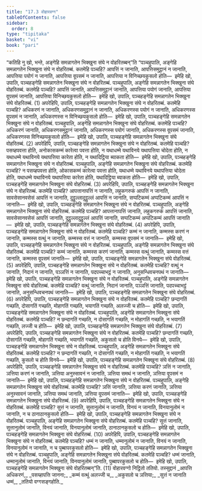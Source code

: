 ```yaml
---
title: "17.3 वोहारवग्ग"
tableOfContents: false
sidebar:
  order: 8
type: "tipitaka"
basket: "vi"
book: "pari"
---
```



<DynamicBreadcrumb />

<Division number="424" book="pari">

<Paragraph number="1977" book="pari">
“कतिहि नु खो, भन्ते, अङ्गेहि समन्नागतेन भिक्खुना संघे न वोहरितब्बन्”ति
</Paragraph>

<Paragraph number="1978" book="pari">
“पञ्चहुपालि, अङ्गेहि समन्नागतेन भिक्खुना संघे न वोहरितब्बं. कतमेहि पञ्चहि? आपत्तिं न जानाति, आपत्तिसमुट्ठानं न जानाति, आपत्तिया पयोगं न जानाति, आपत्तिया वूपसमं न जानाति, आपत्तिया न विनिच्छयकुसलो होति—  इमेहि खो, उपालि, पञ्चहङ्गेहि समन्नागतेन भिक्खुना संघे न वोहरितब्बं. पञ्चहुपालि, अङ्गेहि समन्नागतेन भिक्खुना संघे वोहरितब्बं. कतमेहि पञ्चहि? आपत्तिं जानाति, आपत्तिसमुट्ठानं जानाति, आपत्तिया पयोगं जानाति, आपत्तिया वूपसमं जानाति, आपत्तिया विनिच्छयकुसलो होति—  इमेहि खो, उपालि, पञ्चहङ्गेहि समन्नागतेन भिक्खुना संघे वोहरितब्बं. (1)
</Paragraph>

<Paragraph number="1979" book="pari">
अपरेहिपि, उपालि, पञ्चहङ्गेहि समन्नागतेन भिक्खुना संघे न वोहरितब्बं. कतमेहि पञ्चहि? अधिकरणं न जानाति, अधिकरणसमुट्ठानं न जानाति, अधिकरणस्स पयोगं न जानाति, अधिकरणस्स वूपसमं न जानाति, अधिकरणस्स न विनिच्छयकुसलो होति—  इमेहि खो, उपालि, पञ्चहङ्गेहि समन्नागतेन भिक्खुना संघे न वोहरितब्बं. पञ्चहुपालि, अङ्गेहि समन्नागतेन भिक्खुना संघे वोहरितब्बं. कतमेहि पञ्चहि? अधिकरणं जानाति, अधिकरणसमुट्ठानं जानाति, अधिकरणस्स पयोगं जानाति, अधिकरणस्स वूपसमं जानाति, अधिकरणस्स विनिच्छयकुसलो होति—  इमेहि खो, उपालि, पञ्चहङ्गेहि समन्नागतेन भिक्खुना संघे वोहरितब्बं. (2)
</Paragraph>

<Paragraph number="1980" book="pari">
अपरेहिपि, उपालि, पञ्चहङ्गेहि समन्नागतेन भिक्खुना संघे न वोहरितब्बं. कतमेहि पञ्चहि? पसय्हपवत्ता होति, अनोकासकम्मं कारेत्वा पवत्ता होति, न यथाधम्मे यथाविनये यथापत्तिया चोदेता होति, न यथाधम्मे यथाविनये यथापत्तिया कारेता होति, न यथादिट्ठिया ब्याकता होति—  इमेहि खो, उपालि, पञ्चहङ्गेहि समन्नागतेन भिक्खुना संघे न वोहरितब्बं. पञ्चहुपालि, अङ्गेहि समन्नागतेन भिक्खुना संघे वोहरितब्बं. कतमेहि पञ्चहि? न पसय्हपवत्ता होति, ओकासकम्मं कारेत्वा पवत्ता होति, यथाधम्मे यथाविनये यथापत्तिया चोदेता होति, यथाधम्मे यथाविनये यथापत्तिया कारेता होति, यथादिट्ठिया ब्याकता होति—  इमेहि खो, उपालि, पञ्चहङ्गेहि समन्नागतेन भिक्खुना संघे वोहरितब्बं. (3)
</Paragraph>

<Paragraph number="1981" book="pari">
अपरेहिपि, उपालि, पञ्चहङ्गेहि समन्नागतेन भिक्खुना संघे न वोहरितब्बं. कतमेहि पञ्चहि? आपत्तानापत्तिं न जानाति, लहुकगरुकं आपत्तिं न जानाति, सावसेसानवसेसं आपत्तिं न जानाति, दुट्ठुल्लादुट्ठुल्लं आपत्तिं न जानाति, सप्पटिकम्मं अप्पटिकम्मं आपत्तिं न जानाति—  इमेहि खो, उपालि, पञ्चहङ्गेहि समन्नागतेन भिक्खुना संघे न वोहरितब्बं. पञ्चहुपालि, अङ्गेहि समन्नागतेन भिक्खुना संघे वोहरितब्बं. कतमेहि पञ्चहि? आपत्तानापत्तिं जानाति, लहुकगरुकं आपत्तिं जानाति, सावसेसानवसेसं आपत्तिं जानाति, दुट्ठुल्लादुट्ठुल्लं आपत्तिं जानाति, सप्पटिकम्मं अप्पटिकम्मं आपत्तिं जानाति—  इमेहि खो, उपालि, पञ्चहङ्गेहि समन्नागतेन भिक्खुना संघे वोहरितब्बं. (4)
</Paragraph>

<Paragraph number="1982" book="pari">
अपरेहिपि, उपालि, पञ्चहङ्गेहि समन्नागतेन भिक्खुना संघे न वोहरितब्बं. कतमेहि पञ्चहि? कम्मं न जानाति, कम्मस्स करणं न जानाति, कम्मस्स वत्थुं न जानाति, कम्मस्स वत्तं न जानाति, कम्मस्स वूपसमं न जानाति—  इमेहि खो, उपालि, पञ्चहङ्गेहि समन्नागतेन भिक्खुना संघे न वोहरितब्बं. पञ्चहुपालि, अङ्गेहि समन्नागतेन भिक्खुना संघे वोहरितब्बं. कतमेहि पञ्चहि? कम्मं जानाति, कम्मस्स करणं जानाति, कम्मस्स वत्थुं जानाति, कम्मस्स वत्तं जानाति, कम्मस्स वूपसमं जानाति—  इमेहि खो, उपालि, पञ्चहङ्गेहि समन्नागतेन भिक्खुना संघे वोहरितब्बं. (5)
</Paragraph>

<Paragraph number="1983" book="pari">
अपरेहिपि, उपालि, पञ्चहङ्गेहि समन्नागतेन भिक्खुना संघे न वोहरितब्बं. कतमेहि पञ्चहि? वत्थुं न जानाति, निदानं न जानाति, पञ्ञत्तिं न जानाति, पदपच्चाभट्ठं न जानाति, अनुसन्धिवचनपथं न जानाति—  इमेहि खो, उपालि, पञ्चहङ्गेहि समन्नागतेन भिक्खुना संघे न वोहरितब्बं. पञ्चहुपालि, अङ्गेहि समन्नागतेन भिक्खुना संघे वोहरितब्बं. कतमेहि पञ्चहि? वत्थुं जानाति, निदानं जानाति, पञ्ञत्तिं जानाति, पदपच्चाभट्ठं जानाति, अनुसन्धिवचनपथं जानाति—  इमेहि खो, उपालि, पञ्चहङ्गेहि समन्नागतेन भिक्खुना संघे वोहरितब्बं. (6)
</Paragraph>

<Paragraph number="1984" book="pari">
अपरेहिपि, उपालि, पञ्चहङ्गेहि समन्नागतेन भिक्खुना संघे न वोहरितब्बं. कतमेहि पञ्चहि? छन्दागतिं गच्छति, दोसागतिं गच्छति, मोहागतिं गच्छति, भयागतिं गच्छति, अलज्जी च होति—  इमेहि खो, उपालि, पञ्चहङ्गेहि समन्नागतेन भिक्खुना संघे न वोहरितब्बं. पञ्चहुपालि, अङ्गेहि समन्नागतेन भिक्खुना संघे वोहरितब्बं. कतमेहि पञ्चहि? न छन्दागतिं गच्छति, न दोसागतिं गच्छति, न मोहागतिं गच्छति, न भयागतिं गच्छति, लज्जी च होति—  इमेहि खो, उपालि, पञ्चहङ्गेहि समन्नागतेन भिक्खुना संघे वोहरितब्बं. (7)
</Paragraph>

<Paragraph number="1985" book="pari">
अपरेहिपि, उपालि, पञ्चहङ्गेहि समन्नागतेन भिक्खुना संघे न वोहरितब्बं. कतमेहि पञ्चहि? छन्दागतिं गच्छति, दोसागतिं गच्छति, मोहागतिं गच्छति, भयागतिं गच्छति, अकुसलो च होति विनये—  इमेहि खो, उपालि, पञ्चहङ्गेहि समन्नागतेन भिक्खुना संघे न वोहरितब्बं. पञ्चहुपालि, अङ्गेहि समन्नागतेन भिक्खुना संघे वोहरितब्बं. कतमेहि पञ्चहि? न छन्दागतिं गच्छति, न दोसागतिं गच्छति, न मोहागतिं गच्छति, न भयागतिं गच्छति, कुसलो च होति विनये—  इमेहि खो, उपालि, पञ्चहङ्गेहि समन्नागतेन भिक्खुना संघे वोहरितब्बं. (8)
</Paragraph>

<Paragraph number="1986" book="pari">
अपरेहिपि, उपालि, पञ्चहङ्गेहि समन्नागतेन भिक्खुना संघे न वोहरितब्बं. कतमेहि पञ्चहि? ञत्तिं न जानाति, ञत्तिया करणं न जानाति, ञत्तिया अनुस्सावनं न जानाति, ञत्तिया समथं न जानाति, ञत्तिया वूपसमं न जानाति—  इमेहि खो, उपालि, पञ्चहङ्गेहि समन्नागतेन भिक्खुना संघे न वोहरितब्बं. पञ्चहुपालि, अङ्गेहि समन्नागतेन भिक्खुना संघे वोहरितब्बं. कतमेहि पञ्चहि? ञत्तिं जानाति, ञत्तिया करणं जानाति, ञत्तिया अनुस्सावनं जानाति, ञत्तिया समथं जानाति, ञत्तिया वूपसमं जानाति—  इमेहि खो, उपालि, पञ्चहङ्गेहि समन्नागतेन भिक्खुना संघे वोहरितब्बं. (9)
</Paragraph>

<Paragraph number="1987" book="pari">
अपरेहिपि, उपालि, पञ्चहङ्गेहि समन्नागतेन भिक्खुना संघे न वोहरितब्बं. कतमेहि पञ्चहि? सुत्तं न जानाति, सुत्तानुलोमं न जानाति, विनयं न जानाति, विनयानुलोमं न जानाति, न च ठानाठानकुसलो होति—  इमेहि खो, उपालि, पञ्चहङ्गेहि समन्नागतेन भिक्खुना संघे न वोहरितब्बं. पञ्चहुपालि, अङ्गेहि समन्नागतेन भिक्खुना संघे वोहरितब्बं. कतमेहि पञ्चहि? सुत्तं जानाति, सुत्तानुलोमं जानाति, विनयं जानाति, विनयानुलोमं जानाति, ठानाठानकुसलो च होति—  इमेहि खो, उपालि, पञ्चहङ्गेहि समन्नागतेन भिक्खुना संघे वोहरितब्बं. (10)
</Paragraph>

<Paragraph number="1988" book="pari">
अपरेहिपि, उपालि, पञ्चहङ्गेहि समन्नागतेन भिक्खुना संघे न वोहरितब्बं. कतमेहि पञ्चहि? धम्मं न जानाति, धम्मानुलोमं न जानाति, विनयं न जानाति, विनयानुलोमं न जानाति, न च पुब्बापरकुसलो होति—  इमेहि खो, उपालि, पञ्चहङ्गेहि समन्नागतेन भिक्खुना संघे न वोहरितब्बं. पञ्चहुपालि, अङ्गेहि समन्नागतेन भिक्खुना संघे वोहरितब्बं. कतमेहि पञ्चहि? धम्मं जानाति, धम्मानुलोमं जानाति, विनयं जानाति, विनयानुलोमं जानाति, पुब्बापरकुसलो च होति—  इमेहि खो, उपालि, पञ्चहङ्गेहि समन्नागतेन भिक्खुना संघे वोहरितब्बन्”ति. (11)

</Paragraph>
</Division>

<Paragraph number="1989" type="center" book="pari">
वोहारवग्गो निट्ठितो ततियो.



</Paragraph>

<Paragraph number="1990" type="center" book="pari">
तस्सुद्दानं


</Paragraph>

<Paragraph number="1991" type="verses" book="pari">
_आपत्ति अधिकरणं,_  
_पसय्हापत्ति जानना;_  
_कम्मं वत्थुं अलज्जी च,_  
_अकुसलो च ञत्तिया;_  
_सुत्तं न जानाति धम्मं,_  
_ततियो वग्गसङ्गहोति._
</Paragraph>